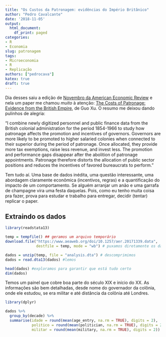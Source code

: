 ```yaml
---
title: "Os Custos da Patronagem: evidências do Império Britânico"
author: "Pedro Cavalcante"
date: '2018-11-05'
output:
  html_document:
    df_print: paged
categories:
- R
- Economia
slug: patronagem
tags:
- Microeconomia
- R
- Replicação
authors: ["pedrocava"]
katex: true
draft: true
---
```


Dia desses saiu a edição de [Novembro da American Economic Review](https://www.aeaweb.org/issues/526) e nela um paper me chamou _muito_ à atenção: [The Costs of Patronage: Evidence from the British Empire](https://www.aeaweb.org/articles?id=10.1257/aer.20171339), de Guo Xu. O resumo me deixou dando pulinhos de alegria:

"I combine newly digitized personnel and public finance data from the British colonial administration for the period 1854-1966 to study how patronage affects the promotion and incentives of governors. Governors are more likely to be promoted to higher salaried colonies when connected to their superior during the period of patronage. Once allocated, they provide more tax exemptions, raise less revenue, and invest less. The promotion and performance gaps disappear after the abolition of patronage appointments. Patronage therefore distorts the allocation of public sector positions and reduces the incentives of favored bureaucrats to perform."

Tem tudo aí. Uma base de dados inédita, uma questão interessante, uma abordagem claramente econômica (incentivos, regras) e a quantificação do impacto de um comportamento. Se alguém arranjar um anão e uma garrafa de champagne vira uma festa daquelas. Pois, como eu tenho muita coisa pra fazer, prova para estudar e trabalho para entregar, decidir (tentar) replicar o paper. 

## Extraindo os dados

```R
library(readstata13)

temp = tempfile() ## geramos um arquivo temporário
download.file("https://www.aeaweb.org/doi/10.1257/aer.20171339.data",
              destfile = temp, mode = "wb") # puxamos diretamente os dados do repositório da AEA

dados = unzip(temp, file = "analysis.dta") # descomprimimos
dados = read.dta13(dados) #lemos

head(dados) #exploramos para garantir que está tudo certo
dim(dados)
```

Temos um painel que cobre boa parte do século XIX e início do XX. As informações são bem detalhadas, desde nome do governador da colônia, onde ele estudou, se era militar e até distância da colônia até Londres. 

```R
library(dplyr)

dados %>%
  group_by(decade) %>%
  summarise(idade = round(mean(age_entry, na.rm = TRUE), digits = 2), 
            politico = round(mean(politician, na.rm = TRUE), digits = 2), 
            militar = round(mean(military, na.rm = TRUE), digits = 2))
  

```



